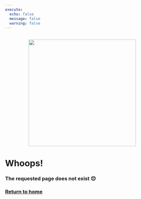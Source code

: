 ```yaml
---
execute: 
  echo: false
  message: false
  warning: false
---
```


:::float-left

<br>
<center>
<img src="images/404-hippo.png" width=350>
</center>

# Whoops!

### The requested page does not exist 😔

### [Return to home](https://www.surveydown.org)

:::
